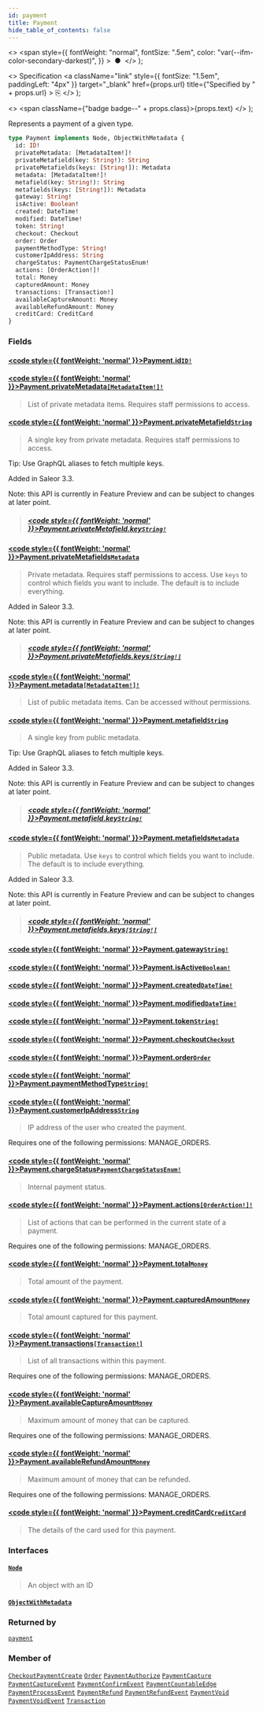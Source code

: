 ```yaml
---
id: payment
title: Payment
hide_table_of_contents: false
---
```


  <>
    <span
      style={{
        fontWeight: "normal",
        fontSize: ".5em",
        color: "var(--ifm-color-secondary-darkest)",
      }}
    >
      &nbsp;●&nbsp;
    </span>
  </>
);

  <>
    Specification
    <a
      className="link"
      style={{ fontSize: "1.5em", paddingLeft: "4px" }}
      target="\_blank"
      href={props.url}
      title={"Specified by " + props.url}
    >
      ⎘
    </a>
  </>
);

  <>
    <span className={"badge badge--" + props.class}>{props.text}</span>
  </>
);

Represents a payment of a given type.

```graphql
type Payment implements Node, ObjectWithMetadata {
  id: ID!
  privateMetadata: [MetadataItem!]!
  privateMetafield(key: String!): String
  privateMetafields(keys: [String!]): Metadata
  metadata: [MetadataItem!]!
  metafield(key: String!): String
  metafields(keys: [String!]): Metadata
  gateway: String!
  isActive: Boolean!
  created: DateTime!
  modified: DateTime!
  token: String!
  checkout: Checkout
  order: Order
  paymentMethodType: String!
  customerIpAddress: String
  chargeStatus: PaymentChargeStatusEnum!
  actions: [OrderAction!]!
  total: Money
  capturedAmount: Money
  transactions: [Transaction!]
  availableCaptureAmount: Money
  availableRefundAmount: Money
  creditCard: CreditCard
}
```

### Fields

#### [<code style={{ fontWeight: 'normal' }}>Payment.<b>id</b></code>](#)<Bullet />[`ID!`](../../api-reference/miscellaneous/scalars/id) <Badge class="secondary" text="non-null"/> <Badge class="secondary" text="scalar"/> <Badge class="secondary" text="miscellaneous"/>

>

#### [<code style={{ fontWeight: 'normal' }}>Payment.<b>privateMetadata</b></code>](#)<Bullet />[`[MetadataItem!]!`](../../api-reference/miscellaneous/objects/metadata-item) <Badge class="secondary" text="non-null"/> <Badge class="secondary" text="object"/> <Badge class="secondary" text="miscellaneous"/>

> List of private metadata items. Requires staff permissions to access.

#### [<code style={{ fontWeight: 'normal' }}>Payment.<b>privateMetafield</b></code>](#)<Bullet />[`String`](../../api-reference/miscellaneous/scalars/string) <Badge class="secondary" text="scalar"/> <Badge class="secondary" text="miscellaneous"/>

> A single key from private metadata. Requires staff permissions to access.

Tip: Use GraphQL aliases to fetch multiple keys.

Added in Saleor 3.3.

Note: this API is currently in Feature Preview and can be subject to changes at later point.

> ##### [<code style={{ fontWeight: 'normal' }}>Payment.privateMetafield.<b>key</b></code>](#)<Bullet />[`String!`](../../api-reference/miscellaneous/scalars/string) <Badge class="secondary" text="non-null"/> <Badge class="secondary" text="scalar"/> <Badge class="secondary" text="miscellaneous"/>

#### [<code style={{ fontWeight: 'normal' }}>Payment.<b>privateMetafields</b></code>](#)<Bullet />[`Metadata`](../../api-reference/miscellaneous/scalars/metadata) <Badge class="secondary" text="scalar"/> <Badge class="secondary" text="miscellaneous"/>

> Private metadata. Requires staff permissions to access. Use `keys` to control which fields you want to include. The default is to include everything.

Added in Saleor 3.3.

Note: this API is currently in Feature Preview and can be subject to changes at later point.

> ##### [<code style={{ fontWeight: 'normal' }}>Payment.privateMetafields.<b>keys</b></code>](#)<Bullet />[`[String!]`](../../api-reference/miscellaneous/scalars/string) <Badge class="secondary" text="list"/> <Badge class="secondary" text="scalar"/> <Badge class="secondary" text="miscellaneous"/>

#### [<code style={{ fontWeight: 'normal' }}>Payment.<b>metadata</b></code>](#)<Bullet />[`[MetadataItem!]!`](../../api-reference/miscellaneous/objects/metadata-item) <Badge class="secondary" text="non-null"/> <Badge class="secondary" text="object"/> <Badge class="secondary" text="miscellaneous"/>

> List of public metadata items. Can be accessed without permissions.

#### [<code style={{ fontWeight: 'normal' }}>Payment.<b>metafield</b></code>](#)<Bullet />[`String`](../../api-reference/miscellaneous/scalars/string) <Badge class="secondary" text="scalar"/> <Badge class="secondary" text="miscellaneous"/>

> A single key from public metadata.

Tip: Use GraphQL aliases to fetch multiple keys.

Added in Saleor 3.3.

Note: this API is currently in Feature Preview and can be subject to changes at later point.

> ##### [<code style={{ fontWeight: 'normal' }}>Payment.metafield.<b>key</b></code>](#)<Bullet />[`String!`](../../api-reference/miscellaneous/scalars/string) <Badge class="secondary" text="non-null"/> <Badge class="secondary" text="scalar"/> <Badge class="secondary" text="miscellaneous"/>

#### [<code style={{ fontWeight: 'normal' }}>Payment.<b>metafields</b></code>](#)<Bullet />[`Metadata`](../../api-reference/miscellaneous/scalars/metadata) <Badge class="secondary" text="scalar"/> <Badge class="secondary" text="miscellaneous"/>

> Public metadata. Use `keys` to control which fields you want to include. The default is to include everything.

Added in Saleor 3.3.

Note: this API is currently in Feature Preview and can be subject to changes at later point.

> ##### [<code style={{ fontWeight: 'normal' }}>Payment.metafields.<b>keys</b></code>](#)<Bullet />[`[String!]`](../../api-reference/miscellaneous/scalars/string) <Badge class="secondary" text="list"/> <Badge class="secondary" text="scalar"/> <Badge class="secondary" text="miscellaneous"/>

#### [<code style={{ fontWeight: 'normal' }}>Payment.<b>gateway</b></code>](#)<Bullet />[`String!`](../../api-reference/miscellaneous/scalars/string) <Badge class="secondary" text="non-null"/> <Badge class="secondary" text="scalar"/> <Badge class="secondary" text="miscellaneous"/>

>

#### [<code style={{ fontWeight: 'normal' }}>Payment.<b>isActive</b></code>](#)<Bullet />[`Boolean!`](../../api-reference/miscellaneous/scalars/boolean) <Badge class="secondary" text="non-null"/> <Badge class="secondary" text="scalar"/> <Badge class="secondary" text="miscellaneous"/>

>

#### [<code style={{ fontWeight: 'normal' }}>Payment.<b>created</b></code>](#)<Bullet />[`DateTime!`](../../api-reference/miscellaneous/scalars/date-time) <Badge class="secondary" text="non-null"/> <Badge class="secondary" text="scalar"/> <Badge class="secondary" text="miscellaneous"/>

>

#### [<code style={{ fontWeight: 'normal' }}>Payment.<b>modified</b></code>](#)<Bullet />[`DateTime!`](../../api-reference/miscellaneous/scalars/date-time) <Badge class="secondary" text="non-null"/> <Badge class="secondary" text="scalar"/> <Badge class="secondary" text="miscellaneous"/>

>

#### [<code style={{ fontWeight: 'normal' }}>Payment.<b>token</b></code>](#)<Bullet />[`String!`](../../api-reference/miscellaneous/scalars/string) <Badge class="secondary" text="non-null"/> <Badge class="secondary" text="scalar"/> <Badge class="secondary" text="miscellaneous"/>

>

#### [<code style={{ fontWeight: 'normal' }}>Payment.<b>checkout</b></code>](#)<Bullet />[`Checkout`](../../api-reference/checkout/objects/checkout) <Badge class="secondary" text="object"/> <Badge class="secondary" text="checkout"/>

>

#### [<code style={{ fontWeight: 'normal' }}>Payment.<b>order</b></code>](#)<Bullet />[`Order`](../../api-reference/orders/objects/order) <Badge class="secondary" text="object"/> <Badge class="secondary" text="orders"/>

>

#### [<code style={{ fontWeight: 'normal' }}>Payment.<b>paymentMethodType</b></code>](#)<Bullet />[`String!`](../../api-reference/miscellaneous/scalars/string) <Badge class="secondary" text="non-null"/> <Badge class="secondary" text="scalar"/> <Badge class="secondary" text="miscellaneous"/>

>

#### [<code style={{ fontWeight: 'normal' }}>Payment.<b>customerIpAddress</b></code>](#)<Bullet />[`String`](../../api-reference/miscellaneous/scalars/string) <Badge class="secondary" text="scalar"/> <Badge class="secondary" text="miscellaneous"/>

> IP address of the user who created the payment.

Requires one of the following permissions: MANAGE_ORDERS.

>

#### [<code style={{ fontWeight: 'normal' }}>Payment.<b>chargeStatus</b></code>](#)<Bullet />[`PaymentChargeStatusEnum!`](../../api-reference/payments/enums/payment-charge-status-enum) <Badge class="secondary" text="non-null"/> <Badge class="secondary" text="enum"/> <Badge class="secondary" text="payments"/>

> Internal payment status.

#### [<code style={{ fontWeight: 'normal' }}>Payment.<b>actions</b></code>](#)<Bullet />[`[OrderAction!]!`](../../api-reference/payments/enums/order-action) <Badge class="secondary" text="non-null"/> <Badge class="secondary" text="enum"/> <Badge class="secondary" text="payments"/>

> List of actions that can be performed in the current state of a payment.

Requires one of the following permissions: MANAGE_ORDERS.

>

#### [<code style={{ fontWeight: 'normal' }}>Payment.<b>total</b></code>](#)<Bullet />[`Money`](../../api-reference/miscellaneous/objects/money) <Badge class="secondary" text="object"/> <Badge class="secondary" text="miscellaneous"/>

> Total amount of the payment.

#### [<code style={{ fontWeight: 'normal' }}>Payment.<b>capturedAmount</b></code>](#)<Bullet />[`Money`](../../api-reference/miscellaneous/objects/money) <Badge class="secondary" text="object"/> <Badge class="secondary" text="miscellaneous"/>

> Total amount captured for this payment.

#### [<code style={{ fontWeight: 'normal' }}>Payment.<b>transactions</b></code>](#)<Bullet />[`[Transaction!]`](../../api-reference/payments/objects/transaction) <Badge class="secondary" text="list"/> <Badge class="secondary" text="object"/> <Badge class="secondary" text="payments"/>

> List of all transactions within this payment.

Requires one of the following permissions: MANAGE_ORDERS.

>

#### [<code style={{ fontWeight: 'normal' }}>Payment.<b>availableCaptureAmount</b></code>](#)<Bullet />[`Money`](../../api-reference/miscellaneous/objects/money) <Badge class="secondary" text="object"/> <Badge class="secondary" text="miscellaneous"/>

> Maximum amount of money that can be captured.

Requires one of the following permissions: MANAGE_ORDERS.

>

#### [<code style={{ fontWeight: 'normal' }}>Payment.<b>availableRefundAmount</b></code>](#)<Bullet />[`Money`](../../api-reference/miscellaneous/objects/money) <Badge class="secondary" text="object"/> <Badge class="secondary" text="miscellaneous"/>

> Maximum amount of money that can be refunded.

Requires one of the following permissions: MANAGE_ORDERS.

>

#### [<code style={{ fontWeight: 'normal' }}>Payment.<b>creditCard</b></code>](#)<Bullet />[`CreditCard`](../../api-reference/payments/objects/credit-card) <Badge class="secondary" text="object"/> <Badge class="secondary" text="payments"/>

> The details of the card used for this payment.

### Interfaces

#### [`Node`](../../api-reference/miscellaneous/interfaces/node) <Badge class="secondary" text="interface"/> <Badge class="secondary" text="miscellaneous"/>

> An object with an ID

#### [`ObjectWithMetadata`](../../api-reference/miscellaneous/interfaces/object-with-metadata) <Badge class="secondary" text="interface"/> <Badge class="secondary" text="miscellaneous"/>

>

### Returned by

[`payment`](../../api-reference/payments/queries/payment) <Badge class="secondary" text="query"/>

### Member of

[`CheckoutPaymentCreate`](../../api-reference/checkout/objects/checkout-payment-create) <Badge class="secondary" text="object"/><Bullet />[`Order`](../../api-reference/orders/objects/order) <Badge class="secondary" text="object"/><Bullet />[`PaymentAuthorize`](../../api-reference/miscellaneous/objects/payment-authorize) <Badge class="secondary" text="object"/><Bullet />[`PaymentCapture`](../../api-reference/payments/objects/payment-capture) <Badge class="secondary" text="object"/><Bullet />[`PaymentCaptureEvent`](../../api-reference/miscellaneous/objects/payment-capture-event) <Badge class="secondary" text="object"/><Bullet />[`PaymentConfirmEvent`](../../api-reference/miscellaneous/objects/payment-confirm-event) <Badge class="secondary" text="object"/><Bullet />[`PaymentCountableEdge`](../../api-reference/miscellaneous/objects/payment-countable-edge) <Badge class="secondary" text="object"/><Bullet />[`PaymentProcessEvent`](../../api-reference/miscellaneous/objects/payment-process-event) <Badge class="secondary" text="object"/><Bullet />[`PaymentRefund`](../../api-reference/payments/objects/payment-refund) <Badge class="secondary" text="object"/><Bullet />[`PaymentRefundEvent`](../../api-reference/miscellaneous/objects/payment-refund-event) <Badge class="secondary" text="object"/><Bullet />[`PaymentVoid`](../../api-reference/payments/objects/payment-void) <Badge class="secondary" text="object"/><Bullet />[`PaymentVoidEvent`](../../api-reference/miscellaneous/objects/payment-void-event) <Badge class="secondary" text="object"/><Bullet />[`Transaction`](../../api-reference/payments/objects/transaction) <Badge class="secondary" text="object"/>
